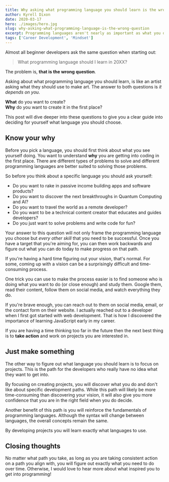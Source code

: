 ```yaml
---
title: Why asking what programming language you should learn is the wrong question
author: Kyrell Dixon
date: 2020-03-17
hero: ./images/hero.jpg
slug: why-asking-what-programming-language-is-the-wrong-question
excerpt: Programming languages aren't nearly as important as what you do with them
tags: ['Career Development', 'Mindset']
---
```


Almost all beginner developers ask the same question when starting out:

> What programming language should I learn in 20XX?

The problem is, **that is the wrong question**.

Asking about what programming language you should learn, is like an artist asking what they should use to make art. The answer to both questions is *it depends on you*.

**What** do you want to create?<br />
**Why** do you want to create it in the first place?

This post will dive deeper into these questions to give you a clear guide into deciding for yourself what language you should choose.

## Know your why

Before you pick a language, you should first think about what you see yourself doing. You want to understand **why** you are getting into coding in the first place. There are different types of problems to solve and different programming languages are better suited to solving those problems.

So before you think about a specific language you should ask yourself:

- Do you want to rake in passive income building apps and software products?
- Do you want to discover the next breakthroughs in Quantum Computing and AI?
- Do you want to travel the world as a remote developer?
- Do you want to be a technical content creator that educates and guides developers?
- Do you just want to solve problems and write code for fun?

Your answer to this question will not only frame the programming language you choose but *every other skill* that you need to be successful. Once you have a target that you're aiming for, you can then work backwards and figure out what you can do today to make progress on that path.

If you're having a hard time figuring out your vision, that's normal. For some, coming up with a vision can be a surprisingly difficult and time-consuming process.

One trick you can use to make the process easier is to find someone who is doing what you want to do (or close enough) and study them. Google them, read their content, follow them on social media, and watch everything they do.

If you're brave enough, you can reach out to them on social media, email, or the contact form on their website. I actually reached out to a developer when I first got started with web development. That is how I discovered the importance of learning JavaScript early in my career.

If you are having a time thinking too far in the future then the next best thing is to **take action** and work on projects you are interested in.

## Just make something

The other way to figure out what language you should learn is to focus on projects. This is the path for the developers who really have no idea what they want to get into.

By focusing on creating projects, you will discover what you do and don't like about specific development paths. While this path will likely be more time-consuming than discovering your vision, it will also give you more confidence that you are in the right field when you do decide.

Another benefit of this path is you will reinforce the fundamentals of programming languages. Although the syntax will change between languages, the overall concepts remain the same.

By developing projects you will learn exactly what languages to use.

## Closing thoughts

No matter what path you take, as long as you are taking consistent action on a path you align with, you will figure out exactly what you need to do over time. Otherwise, I would love to hear more about what inspired you to get into programming!

